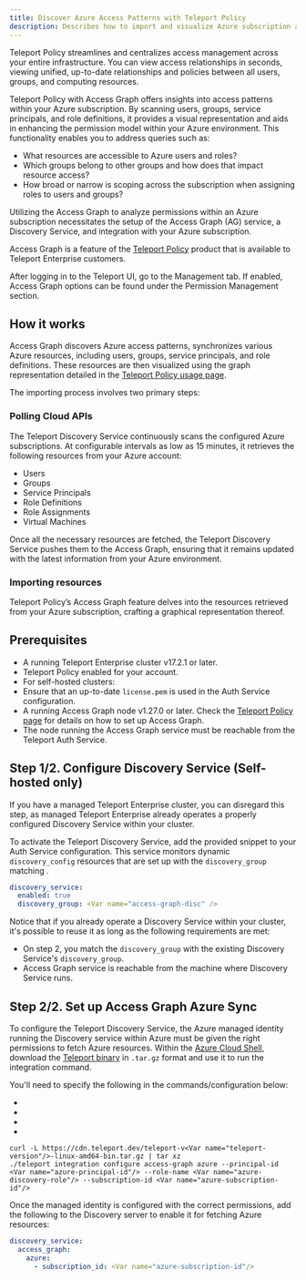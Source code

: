 ```yaml
---
title: Discover Azure Access Patterns with Teleport Policy
description: Describes how to import and visualize Azure subscription access patterns using Teleport Policy and Access Graph.
---
```


Teleport Policy streamlines and centralizes access management across your entire infrastructure. You can view access
relationships in seconds, viewing unified, up-to-date relationships and policies between all users, groups, and
computing resources.

Teleport Policy with Access Graph offers insights into access patterns within your Azure subscription. By scanning
users, groups, service principals, and role definitions, it provides a visual representation and aids in enhancing the permission model
within your Azure environment. This functionality enables you to address queries such as:

- What resources are accessible to Azure users and roles?
- Which groups belong to other groups and how does that impact resource access?
- How broad or narrow is scoping across the subscription when assigning roles to users and groups?

Utilizing the Access Graph to analyze permissions within an Azure subscription necessitates the setup of the Access
Graph (AG) service, a Discovery Service, and integration with your Azure subscription.

Access Graph is a feature of the [Teleport Policy](https://goteleport.com/platform/policy/) product that is available to Teleport Enterprise customers.

After logging in to the Teleport UI, go to the Management tab. If enabled, Access Graph options can be found under
the Permission Management section.

## How it works

Access Graph discovers Azure access patterns, synchronizes various Azure resources,
including users, groups, service principals, and role definitions.
These resources are then visualized using the graph representation detailed in the
[Teleport Policy usage page](../policy-how-to-use.mdx).

The importing process involves two primary steps:

### Polling Cloud APIs

The Teleport Discovery Service continuously scans the configured Azure subscriptions. At configurable intervals as
low as 15 minutes, it retrieves the following resources from your Azure account:

- Users
- Groups
- Service Principals
- Role Definitions
- Role Assignments
- Virtual Machines

Once all the necessary resources are fetched, the Teleport Discovery Service pushes them to the Access Graph, ensuring
that it remains updated with the latest information from your Azure environment.

### Importing resources

Teleport Policy’s Access Graph feature delves into the resources retrieved from your Azure subscription, crafting a
graphical representation thereof.

## Prerequisites

- A running Teleport Enterprise cluster v17.2.1 or later.
- Teleport Policy enabled for your account.
- For self-hosted clusters:
- Ensure that an up-to-date `license.pem` is used in the Auth Service configuration.
- A running Access Graph node v1.27.0 or later.
Check the [Teleport Policy page](../teleport-policy.mdx) for details on
how to set up Access Graph.
- The node running the Access Graph service must be reachable from the Teleport Auth Service.

## Step 1/2. Configure Discovery Service (Self-hosted only)

<Notice type="warning">
  If you have a managed Teleport Enterprise cluster, you can disregard
  this step, as managed Teleport Enterprise already operates a properly configured
  Discovery Service within your cluster.
</Notice>

To activate the Teleport Discovery Service, add the provided snippet to your Auth Service configuration.
This service monitors dynamic `discovery_config` resources that are set up with the `discovery_group` matching
<Var name="access-graph-disc" />.

```yaml
discovery_service:
  enabled: true
  discovery_group: <Var name="access-graph-disc" />
```

Notice that if you already operate a Discovery Service within your cluster,
it's possible to reuse it as long as the following requirements are met:

- On step 2, you match the `discovery_group` with the existing Discovery Service's
`discovery_group`.
- Access Graph service is reachable from the machine where Discovery Service runs.

## Step 2/2. Set up Access Graph Azure Sync

To configure the Teleport Discovery Service, the Azure managed identity running the Discovery service within
Azure must be given the right permissions to fetch Azure resources. Within the
[Azure Cloud Shell](https://portal.azure.com/#cloudshell/), download the
[Teleport binary](https://goteleport.com/download/#install-links) in `.tar.gz` format and use it to run the integration
command.

You'll need to specify the following in the commands/configuration below:
- <Var name="teleport-version"/>
- <Var name="azure-subscription-id"/>
- <Var name="azure-principal-id"/>
- <Var name="azure-discovery-role"/>

```shell
curl -L https://cdn.teleport.dev/teleport-v<Var name="teleport-version"/>-linux-amd64-bin.tar.gz | tar xz
./teleport integration configure access-graph azure --principal-id <Var name="azure-principal-id"/> --role-name <Var name="azure-discovery-role"/> --subscription-id <Var name="azure-subscription-id"/>
```

Once the managed identity is configured with the correct permissions, add the following to the Discovery server to
enable it for fetching Azure resources:

```yaml
discovery_service:
  access_graph:
    azure:
      - subscription_id: <Var name="azure-subscription-id"/>
```

